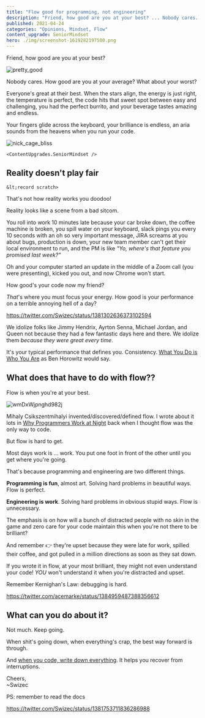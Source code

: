 ```yaml
---
title: "Flow good for programming, not engineering"
description: "Friend, how good are you at your best? ... Nobody cares. How good are you at your average? What about your worst?"
published: 2021-04-24
categories: "Opinions, Mindset, Flow"
content_upgrade: SeniorMindset
hero: ./img/screenshot-1619282197500.png
---
```



Friend, how good are you at your best?

![pretty_good](giphy:pretty_good)

Nobody cares. How good are you at your average? What about your worst?

Everyone's great at their best. When the stars align, the energy is just right, the temperature is perfect, the code hits that sweet spot between easy and challenging, you had the perfect burrito, and your beverage tastes amazing and endless.

Your fingers glide across the keyboard, your brilliance is endless, an aria sounds from the heavens when you run your code.

![nick_cage_bliss](giphy:nick_cage_bliss)

`<ContentUpgrades.SeniorMindset />`

## Reality doesn't play fair

`&lt;record scratch>`

That's not how reality works you doodoo!

Reality looks like a scene from a bad sitcom.

You roll into work 10 minutes late because your car broke down, the coffee machine is broken, you spill water on your keyboard, slack pings you every 10 seconds with an oh so very important message, JIRA screams at you about bugs, production is down, your new team member can't get their local environment to run, and the PM is like _"Yo, where's that feature you promised last week?"_

Oh and your computer started an update in the middle of a Zoom call (you were presenting), kicked you out, and now Chrome won't start.

How good's your code now my friend?

_That_'s where you must focus your energy. How good is your performance on a terrible annoying hell of a day?

https://twitter.com/Swizec/status/1381302636373102594

We idolize folks like Jimmy Hendrix, Ayrton Senna, Michael Jordan, and Queen not because they had a few fantastic days here and there. We idolize them _because they were great every time_.

It's your typical performance that defines you. Consistency. [What You Do is Who You Are](https://a16z.com/book/whatyoudo/) as Ben Horowitz would say.

## What does that have to do with flow??

Flow is when you're at your best.

![wmDxWjpnghd982j](./img/wmDxWjpnghd982j.png)

Mihaly Csikszentmihalyi invented/discovered/defined flow. I wrote about it lots in [Why Programmers Work at Night](http://nightowlsbook.com/) back when I thought flow was the only way to code.

But flow is hard to get.

Most days work is ... work. You put one foot in front of the other until you get where you're going.

That's because programming and engineering are two different things.

**Programming is fun**, almost art. Solving hard problems in beautiful ways. Flow is perfect.

**Engineering is work**. Solving hard problems in obvious stupid ways. Flow is unnecessary.

The emphasis is on how will a bunch of distracted people with no skin in the game and zero care for your code maintain this when you're not there to be brilliant?

And remember 👉 they're upset because they were late for work, spilled their coffee, and got pulled in a million directions as soon as they sat down.

If you wrote it in flow, at your most brilliant, they might not even understand your code! _YOU_ won't understand it when you're distracted and upset.

Remember Kernighan's Law: debugging is hard.

https://twitter.com/acemarke/status/1384959487388356612

## What can you do about it?

Not much. Keep going.

When shit's going down, when everything's crap, the best way forward is through.

And [when you code, write down everything](https://swizec.com/blog/when-you-code-write-down-everything). It helps you recover from interruptions.

Cheers,<br/>
~Swizec

PS: remember to read the docs

https://twitter.com/Swizec/status/1381753711836286988
